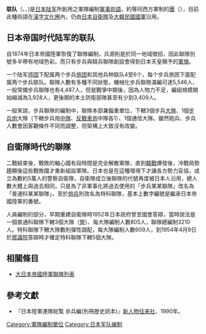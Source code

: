'''联队'''（{{Lang-ja|{{ruby-ja|連隊|れんたい}}}}、{{Lang-fr|Régiment}}、{{Lang-en|regiment}})是[[日本陆军|日本陆军]]所創用之軍隊編制[[軍事術語|軍事術語]]，約等同西方軍制的[[團_(軍隊)|團]]（{{lang|en|Regiment}}），目前此種術語在[[漢字文化圈|漢字文化圈]]內，仍由[[日本自衛隊|日本自衛隊]]及[[大韓民國國軍|大韓民國國軍]]沿用。

==日本帝国时代陆军的联队==
自1874年日本帝國陸軍恢復了聯隊編制，兵源則是於同一地域徵招，因此聯隊別號多半帶有地域色彩。而只有步兵與騎兵聯隊創設會得到日本天皇賜予的[[軍旗|軍旗]]。

一个陆军[[师团|师团]]下配属两个步兵[[旅团|旅团]]和其他兵种联队4至6个，每个步兵旅团下面配属两个步兵联队。聯隊人數有多種不同狀態，機械化步兵聯隊滿編可達5,546人、一般常備步兵聯隊也有4,487人，但是戰爭中期後，因為人物力不足，編組規模開始縮減為3,928人，更後期的本土防衛部隊甚至有少到3,409人。

一般來說，步兵聯隊的編制中，聯隊本部兼錙重單位，下轄3個步兵[[營|大隊]]、1個[[步兵炮|步兵炮]]大隊（下轄步兵炮[[連|中隊]]、[[反戰車炮|反戰車炮]]中隊各1）、1個通信大隊。雖然砲兵、步兵人數會因客觀條件不同而調整，但架構上大致沒有改變。

==自衛隊時代的聯隊==
二戰結束後，戰敗的軸心國有段時間是完全解散軍隊，直到[[韓戰|韓戰]]爆發後，冷戰局勢趨顯後這些戰敗國才重新組設軍隊。日本也是在這種環境下才讓各方勢力妥協，成立為數約5萬人的警察自衛隊，自衛隊成立後聯隊的代號再度被日本人沿用，總人數大體上與過去相同，只是為了非軍事化將過去使用的「步兵某某聯隊」改名為「普通科某某聯隊」，至於[[炮兵|炮兵]]則改名為特科聯隊，基本上數字編號是繼承日本帝國陸軍的番號。

人員編制的部分，早期重建自衛隊時1952年日本政府曾至國會答辯，當時說法是一個普通科聯隊下轄3個大隊（[[營_(軍隊)|營]]）、每大隊編制人數805人，聯隊總編制3210人。特科聯隊下轄大隊數則彈性調配，每大隊編制人數609人，到1954年4月9日於[[眾議院|眾議院]]答辯時才確定特科聯隊下轄5個大隊。

==相關條目==
*[[大日本帝國陸軍聯隊列表|大日本帝國陸軍聯隊列表]]

==參考文獻==
{{refbegin|2}}
* 『日本陸軍連隊総覧 歩兵編(別冊歴史読本)』[[新人物往来社|新人物往来社]]、1990年。
{{refend}}

[[Category:軍隊編制單位|Category:軍隊編制單位]]
[[Category:日本军队编制|Category:日本军队编制]]
